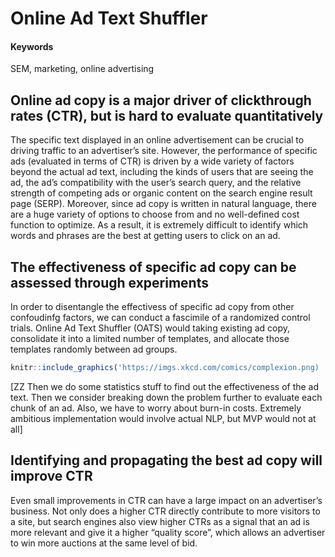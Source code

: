 # Online Ad Text Shuffler {#ad-shuffler}

#### Keywords {-}

SEM, marketing, online advertising

## Online ad copy is a major driver of clickthrough rates (CTR), but is hard to evaluate quantitatively 

The specific text displayed in an online advertisement can be crucial to driving traffic to an advertiser's site. However, the performance of specific ads (evaluated in terms of CTR) is driven by a wide variety of factors beyond the actual ad text, including the kinds of users that are seeing the ad, the ad's compatibility with the user's search query, and the relative strength of competing ads or organic content on the search engine result page (SERP). Moreover, since ad copy is written in natural language, there are a huge variety of options to choose from and no well-defined cost function to optimize. As a result, it is extremely difficult to identify which words and phrases are the best at getting users to click on an ad.

## The effectiveness of specific ad copy can be assessed through experiments

In order to disentangle the effectivess of specific ad copy from other confoudinfg factors, we can conduct a fascimile of a randomized control trials. Online Ad Text Shuffler (OATS) would taking existing ad copy, consolidate it into a limited number of templates, and allocate those templates randomly between ad groups. 

<!-- Watch out when running randomized control trials! -->
```r
knitr::include_graphics('https://imgs.xkcd.com/comics/complexion.png)
```

[ZZ Then we do some statistics stuff to find out the effectiveness of the ad text. Then we consider breaking down the problem further to evaluate each chunk of an ad. Also, we have to worry about burn-in costs. Extremely ambitious implementation would involve actual NLP, but MVP would not at all]

## Identifying and propagating the best ad copy will improve CTR

Even small improvements in CTR can have a large impact on an advertiser's business. Not only does a higher CTR directly contribute to more visitors to a site, but search engines also view higher CTRs as a signal that an ad is more relevant and give it a higher "quality score", which allows an advertiser to win more auctions at the same level of bid.
